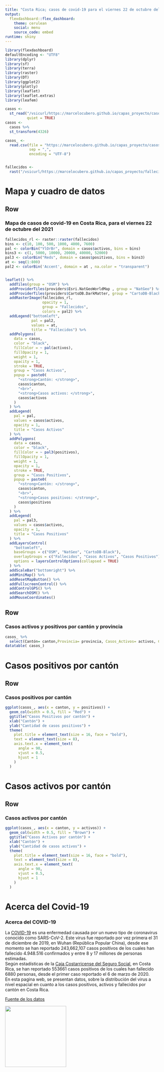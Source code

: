 ```yaml
---
title: "Costa Rica; casos de covid-19 para el viernes 22 de octubre del 2021"
output: 
  flexdashboard::flex_dashboard:
    theme: cerulean
    social: menu
    source_code: embed
runtime: shiny
---
```


```r
library(flexdashboard)
defaultEncoding <- "UTF8"
library(dplyr)
library(sf)
library(terra)
library(raster)
library(DT)
library(ggplot2)
library(plotly)
library(leaflet)
library(leaflet.extras)
library(leafem)
```

```r
casos <-
  st_read("/vsicurl/https://marcelocubero.github.io/capas_proyecto/casos.geojson",
          quiet = TRUE)
casos <-
  casos %>%
  st_transform(4326)

casos_ <-
  read.csv(file = "https://marcelocubero.github.io/capas_proyecto/casos_.csv",
           sep = ",",
           encoding = "UTF-8")


fallecidos <-
  rast("/vsicurl/https://marcelocubero.github.io/capas_proyecto/fallecidos.tif")

```
Mapa y cuadro de datos
=====================================

Row {data-height=650}
-----------------------------------------------------------------------

### Mapa de casos de covid-19 en Costa Rica, para el viernes 22 de octubre del 2021

```r

fallecidos_rl <- raster::raster(fallecidos)
bins <- c(10, 100, 500, 1000, 4000, 7600)
pal <- colorBin("YlOrBr", domain = casos$activos, bins = bins)
bins3 <- c(1, 5000, 10000, 20000, 40000, 52000)
pal3 <- colorBin("Reds", domain = casos$positivos, bins = bins3)
at <- seq(1:800)
pal2 <- colorBin('Accent', domain = at , na.color = "transparent")


leaflet() %>%
  addTiles(group = "OSM") %>%
  addProviderTiles(providers$Esri.NatGeoWorldMap , group = "NatGeo") %>%
  addProviderTiles(providers$CartoDB.DarkMatter, group = "CartoDB-Black") %>%
  addRasterImage(fallecidos_rl,
                 opacity = 1,
                 group = "Fallecidos",
                 colors = pal2) %>%
  addLegend("bottomleft",
            pal = pal2,
            values = at,
            title = "Fallecidos") %>%
  addPolygons(
    data = casos,
    color = "black",
    fillColor = ~ pal(activos),
    fillOpacity = 1,
    weight = 1,
    opacity = 1,
    stroke = TRUE,
    group = "Casos Activos",
    popup = paste0(
      "<strong>Cantón: </strong>",
      casos$canton,
      "<br>",
      "<strong>Casos activos: </strong>",
      casos$activos
    )
  ) %>%
  addLegend(
    pal = pal,
    values = casos$activos,
    opacity = 1,
    title = "Casos Activos"
  ) %>%
  addPolygons(
    data = casos,
    color = "black",
    fillColor = ~ pal3(positivos),
    fillOpacity = 1,
    weight = 1,
    opacity = 1,
    stroke = TRUE,
    group = "Casos Positivos",
    popup = paste0(
      "<strong>Cantón: </strong>",
      casos$canton,
      "<br>",
      "<strong>Casos positivos: </strong>",
      casos$positivos
    )
  ) %>%
  addLegend(
    pal = pal3,
    values = casos$activos,
    opacity = 1,
    title = "Casos Positivos"
  ) %>%
  addLayersControl(
    "bottomleft",
    baseGroups = c("OSM", "NatGeo", "CartoDB-Black"),
    overlayGroups = c("Fallecidos", "Casos Activos", "Casos Positivos"),
    options = layersControlOptions(collapsed = TRUE)
  ) %>%
  addScaleBar("bottomright") %>%
  addMiniMap() %>%
  addResetMapButton() %>%
  addFullscreenControl() %>%
  addControlGPS() %>%
  addSearchOSM() %>% 
  addMouseCoordinates()

```
Row {data-height=350}
-------------------------------------
### Casos activos y positivos por cantón y provincia

```r

casos_ %>%
  select(Cantón= canton,Provincia= provincia, Casos_Activos= activos, Casos_Positivos= positivos) %>%
datatable( casos_)

```
Casos positivos por cantón {data-orientation=rows}
===================================== 
Row {data-height=650}
-----------------------------------------------------------------------

### Casos positivos por cantón
```r
ggplot(casos_, aes(x = canton, y = positivos)) +
  geom_col(width = 0.5, fill = "Red") +
  ggtitle("Casos Positivos por cantón") +
  xlab("Cantón") +
  ylab("Cantidad de casos positivos") +
  theme(
    plot.title = element_text(size = 16, face = "bold"),
    text = element_text(size = 8),
    axis.text.x = element_text(
      angle = 90,
      vjust = 0.5,
      hjust = 1
    )
  ) 
```

Casos activos por cantón {data-orientation=rows}
===================================== 
Row {data-height=650}
-----------------------------------------------------------------------
### Casos activos por cantón

```r



ggplot(casos_, aes(x = canton, y = activos)) +
  geom_col(width = 0.5, fill = "Brown") +
  ggtitle("Casos Activos por cantón") +
  xlab("Cantón") +
  ylab("Cantidad de casos activos") +
  theme(
    plot.title = element_text(size = 16, face = "bold"),
    text = element_text(size = 8),
    axis.text.x = element_text(
      angle = 90,
      vjust = 0.5,
      hjust = 1
    )
  )
```


Acerca del Covid-19 {data-orientation=rows}
===================================== 

### Acerca del COVID-19 

La [COVID-19](https://www.who.int/es/news-room/q-a-detail/coronavirus-disease-covid-19) es una enfermedad causada por un nuevo tipo de coronavirus conocido como SARS-CoV-2. 
Este virus fue reportado por vez primera el 31 de diciembre de 2019, en Wuhan (República Popular China), desde ese momento se han reportado 243,662,107 casos positivos de los cuales han fallecido 4.948.516 confirmados y entre 8 y 17 millones de personas estimadas.  
Según estadísticas de la [Caja Costarricense del Seguro Social](https://www.ccss.sa.cr/web/coronavirus/), en Costa Rica, se han reportado 553661 casos positivos de los cuales han fallecido 6880 personas, desde el primer caso reportado el 6 de marzo de 2020.  
En esta pagina web, se presentan datos, sobre la distribución del virus a nivel espacial en cuanto a los casos positivos, activos y fallecidos por cantón en Costa Rica. 

[Fuente de los datos](https://geovision.uned.ac.cr/oges/)

![](https://pngimg.com/uploads/coronavirus/coronavirus_PNG93680.png){width='200px'}